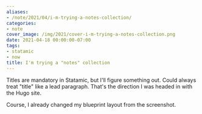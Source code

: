 ```yaml
---
aliases:
- /note/2021/04/i-m-trying-a-notes-collection/
categories:
- note
cover_image: /img/2021/cover-i-m-trying-a-notes-collection.png
date: 2021-04-18 00:00:00-07:00
tags:
- statamic
- now
title: I'm trying a "notes" collection
---
```


Titles are mandatory in Statamic, but I'll figure something out.
Could always treat "title" like a lead paragraph.
That's the direction I was headed in with the Hugo site.

Course, I already changed my blueprint layout from the screenshot.
